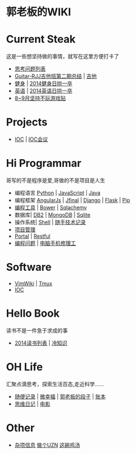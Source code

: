 = 郭老板的WIKI =

= Current Steak = 
这是一些想坚持做的事情，就写在这里方便打卡了
* [[思考问题列表]]
* [[Guitar-RJJ吉他班第二期总结]] | [[吉他]]
* [[健身]] | [[2014健身日拱一卒]]
* [[英语]] | [[2014英语日拱一卒]]
* [[8~9月坚持不玩游戏贴]]

= Projects =
* [[IOC]] | [[IOC会议]]

= Hi Programmar  =
哥写的不是程序是爱,哥做的不是项目是人生
* 编程语言 [[Python]] | [[JavaScript]] | [[Java]]
* 编程框架 [[AngularJs]] | [[Jfinal]] | [[Django]] | [[Flask]] | [[Pip]]
* [[编程工具]] | [[Bower]] | [[Sqlachemy]]
* 数据库| [[DB2]] | [[MongoDB]] | [[Sqlite]] 
* 操作系统| [[Shell]] | [[随手技术记录]] 
* [[项目管理]]
* [[Portal]] | [[Restful]]
* [[编程问题]]  | [[电脑手机修理工]]

= Software =
* [[VimWiki]] | [[Tmux]]
* [[IOC]]
 
= Hello Book =
读书不是一件急于求成的事
* [[2014读书列表]] | [[冷知识]]

= OH Life = 
汇聚点滴思考，探索生活百态,走近科学......
* [[随便记录]] | [[微幸福]] | [[郭老板的段子]] | [[账本]]
* [[思维日记]]  |  [[电影]]

= Other  =
* [[杂项信息]] [[做个UZN]]  [[这碗鸡汤]]
